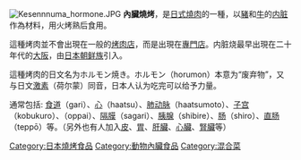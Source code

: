 [[File:Kesennnuma_hormone.JPG|thumb]]
'''內臟燒烤'''，是[[日式燒肉|日式燒肉]]的一種，以[[豬|豬]]和[[牛|牛]]的[[内脏|内脏]]作為材料，用火烤熟后食用。

這種烤肉並不會出現在一般的[[烤肉店|烤肉店]]，而是出現在[[專門店|專門店]]。内脏烧最早出現在二十年代的[[大阪市|大阪]]，由[[日本朝鲜族|日本朝鲜族]]引入。

這種烤肉的日文名为ホルモン焼き。ホルモン（horumon）本意为“废弃物”，又与日文[[激素|激素]]（荷尔蒙）同音，日本人认为吃完可以给予力量。

通常包括: [[食道|食道]]（gari）、[[心|心]]（haatsu）、[[肺|肺]][[动脉|动脉]]（haatsumoto）、[[子宫|子宫]]（kobukuro）、{{le|動物乳房|Teat|乳房}}（oppai）、[[隔膜|隔膜]]（sagari）、[[胰腺|胰腺]]（shibire）、[[肠|肠]]（shiro）、[[直肠|直肠]]（teppō）等。（另外也有人加入[[皮|皮]]、[[胃|胃]]、[[肝臟|肝臟]]、[[心臟|心臟]]、[[腎臟|腎臟]]等）

[[Category:日本燒烤食品|Category:日本燒烤食品]]
[[Category:動物內臟食品|Category:動物內臟食品]]
[[Category:混合菜|Category:混合菜]]